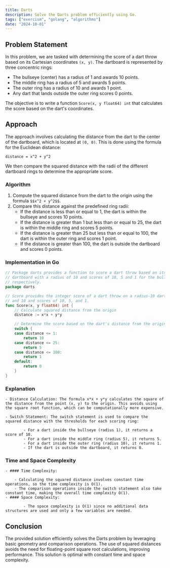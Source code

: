 ```yaml
---
title: Darts
description: Solve the Darts problem efficiently using Go.
tags: ["exercism", "golang", "algorithms"]
date: "2024-10-01"
---
```


## Problem Statement

In this problem, we are tasked with determining the score of a dart throw based on its Cartesian coordinates `(x, y)`. The dartboard is represented by three concentric rings:
- The bullseye (center) has a radius of 1 and awards 10 points.
- The middle ring has a radius of 5 and awards 5 points.
- The outer ring has a radius of 10 and awards 1 point.
- Any dart that lands outside the outer ring scores 0 points.

The objective is to write a function `Score(x, y float64) int` that calculates the score based on the dart's coordinates.

## Approach

The approach involves calculating the distance from the dart to the center of the dartboard, which is located at `(0, 0)`. This is done using the formula for the Euclidean distance:

```plaintext
distance = x^2 + y^2
```
We then compare the squared distance with the radii of the different dartboard rings to determine the appropriate score.

### Algorithm

1. Compute the squared distance from the dart to the origin using the formula ``$$x^2 + y^2$$``.
2. Compare this distance against the predefined ring radii:
   - If the distance is less than or equal to 1, the dart is within the bullseye and scores 10 points.
   - If the distance is greater than 1 but less than or equal to 25, the dart is within the middle ring and scores 5 points.
   - If the distance is greater than 25 but less than or equal to 100, the dart is within the outer ring and scores 1 point.
   - If the distance is greater than 100, the dart is outside the dartboard and scores 0 points.

### Implementation in Go

```go
// Package darts provides a function to score a dart throw based on its cartesian coordinates with a 3-ring
// dartboard with a radius of 10 and scores of 10, 5 and 1 for the bullseye, middle and outer rings,
// respectively.
package darts

// Score provides the integer score of a dart throw on a radius-10 dartboard with 3 rings of radius 1, 5
// and 10 and scores of 10, 5, and 1.
func Score(x, y float64) int {
    // Calculate squared distance from the origin
    distance := x*x + y*y

    // Determine the score based on the dart's distance from the origin
    switch {
    case distance <= 1:
        return 10
    case distance <= 25:
        return 5
    case distance <= 100:
        return 1
    default:
        return 0
    }
}
```


### Explanation
    - Distance Calculation: The formula x*x + y*y calculates the square of the distance from the point (x, y) to the origin. This avoids using the square root function, which can be computationally more expensive.

    - Switch Statement: The switch statement is used to compare the squared distance with the thresholds for each scoring ring:

            - For a dart inside the bullseye (radius 1), it returns a score of 10.
            - For a dart inside the middle ring (radius 5), it returns 5.
            - For a dart inside the outer ring (radius 10), it returns 1.
            - If the dart is outside the dartboard, it returns 0.

### Time and Space Complexity
    - #### Time Complexity:

        - Calculating the squared distance involves constant time operations, so the time complexity is O(1).
        - The comparison operations inside the switch statement also take constant time, making the overall time complexity O(1).
    - #### Space Complexity:

            - The space complexity is O(1) since no additional data structures are used and only a few variables are needed.

## Conclusion
The provided solution efficiently solves the Darts problem by leveraging basic geometry and comparison operations. The use of squared distances avoids the need for floating-point square root calculations, improving performance. This solution is optimal with constant time and space complexity.